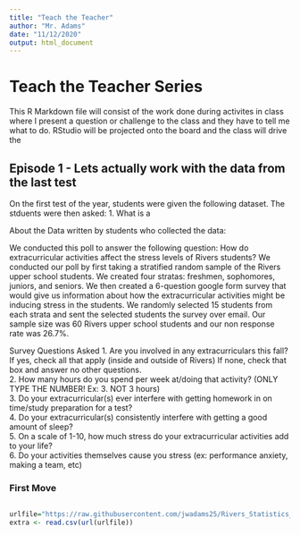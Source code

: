 ```yaml
---
title: "Teach the Teacher"
author: "Mr. Adams"
date: "11/12/2020"
output: html_document
---
```

# Teach the Teacher Series

This R Markdown file will consist of the work done during activites in class where I present a question or challenge to the class and they have to tell me what to do. RStudio will be projected onto the board and the class will drive the 

## Episode 1 - Lets actually work with the data from the last test

On the first test of the year, students were given the following dataset. The stduents were then asked:
1. What is a


About the Data written by students who collected the data:

We conducted this poll to answer the following question: How do extracurricular activities affect the stress levels of Rivers students? We conducted our poll by first taking a stratified random sample of the Rivers upper school students. We created four stratas: freshmen, sophomores, juniors, and seniors. We then created a 6-question google form survey that would give us information about how the extracurricular activities might be inducing stress in the students. We randomly selected 15 students from each strata and sent the selected students the survey over email. Our sample size was 60 Rivers upper school students and our non response rate was 26.7%. 

Survey Questions Asked 
1. Are you involved in any extracurriculars this fall? If yes, check all that apply (inside and outside of Rivers) If none, check that box and answer no other questions.							
2. How many hours do you spend per week at/doing that activity? (ONLY TYPE THE NUMBER! Ex: 3. NOT 3 hours) 			
3. Do your extracurricular(s) ever interfere with getting homework in on time/study preparation for a test? 		
4. Do your extracurricular(s) consistently interfere with getting a good amount of sleep? 									
5. On a scale of 1-10, how much stress do your extracurricular activities add to your life?									
6. Do your activities themselves cause you stress (ex: performance anxiety, making a team, etc) 

### First Move 

```r

```


```r
urlfile="https://raw.githubusercontent.com/jwadams25/Rivers_Statistics_With_R/main/2%20-%20Activities/Extracurricular_Stress_Poll_Project.csv"
extra <- read.csv(url(urlfile))
```

